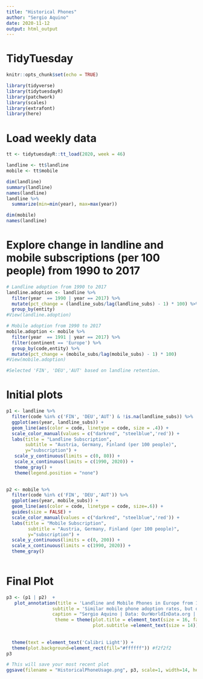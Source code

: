 ```yaml
---
title: "Historical Phones"
author: "Sergio Aquino"
date: 2020-11-12
output: html_output
---
```


# TidyTuesday

```r

knitr::opts_chunk$set(echo = TRUE)

library(tidyverse)
library(tidytuesdayR)
library(patchwork)
library(scales)
library(extrafont)
library(here)

```

# Load weekly data

```r

tt <- tidytuesdayR::tt_load(2020, week = 46)

landline <- tt$landline 
mobile <- tt$mobile

dim(landline)
summary(landline)
names(landline)
landline %>% 
  summarize(min=min(year), max=max(year))

dim(mobile)
names(landline)

```

# Explore change in landline and mobile subscriptions (per 100 people) from 1990 to 2017

```r

# Landline adoption from 1990 to 2017
landline.adoption <- landline %>% 
  filter(year  == 1990 | year == 2017) %>% 
  mutate(pct_change = (landline_subs/lag(landline_subs) - 1) * 100) %>% 
  group_by(entity) 
#View(landline.adoption)

# Mobile adoption from 1990 to 2017
mobile.adoption <- mobile %>% 
  filter(year  == 1991 | year == 2017) %>% 
  filter(continent == 'Europe') %>% 
  group_by(code,entity) %>% 
  mutate(pct_change = (mobile_subs/lag(mobile_subs) - 1) * 100)
#View(mobile.adoption)

#Selected 'FIN', 'DEU','AUT' based on landline retention.

```

# Initial plots

```r

p1 <- landline %>% 
  filter(code %in% c('FIN', 'DEU','AUT') & !is.na(landline_subs)) %>% 
  ggplot(aes(year, landline_subs)) +
  geom_line(aes(color = code, linetype = code, size = .4)) + 
  scale_color_manual(values = c("darkred", "steelblue",'red')) +
  labs(title = "Landline Subscription",
       subtitle = "Austria, Germany, Finland (per 100 people)",
       y="subscription") +
   scale_y_continuous(limits = c(0, 80)) +
   scale_x_continuous(limits = c(1990, 2020)) +
   theme_gray() +
   theme(legend.position = "none") 
  

p2 <- mobile %>% 
  filter(code %in% c('FIN', 'DEU','AUT')) %>% 
  ggplot(aes(year, mobile_subs)) +
  geom_line(aes(color = code, linetype = code, size=.6)) + 
  guides(size = FALSE) +
  scale_color_manual(values = c("darkred", "steelblue",'red')) +
  labs(title = "Mobile Subscription",
        subtitle = "Austria, Germany, Finland (per 100 people)",
        y="subscription") +
  scale_y_continuous(limits = c(0, 200)) +
  scale_x_continuous(limits = c(1990, 2020)) +
  theme_gray() 
    
```

# Final Plot

```r

p3 <- (p1 | p2)  +
   plot_annotation(title = 'Landline and Mobile Phones in Europe from 1990 to 2017',
                 subtitle = 'Similar mobile phone adoption rates, but different landline retention',
                 caption = "Sergio Aquino | Data: OurWorldInData.org | #TidyTuesday",
                  theme = theme(plot.title = element_text(size = 16, face="bold"),
                                plot.subtitle =element_text(size = 14)))&
                 
                              
  theme(text = element_text('Calibri Light')) +
  theme(plot.background=element_rect(fill="#ffffff")) #f2f2f2
p3

```

```r

# This will save your most recent plot
ggsave(filename = "HistoricalPhoneUsage.png", p3, scale=1, width=14, height=10,dpi=300)

```
